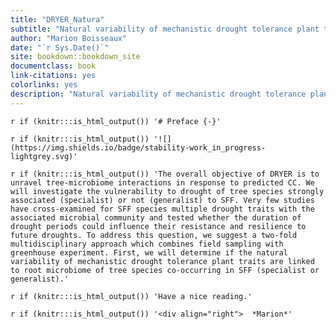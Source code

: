 ```yaml
--- 
title: "DRYER_Natura"
subtitle: "Natural variability of mechanistic drought tolerance plant traits linked to root microbiome of SFF tree species"
author: "Marion Boisseaux"
date: "`r Sys.Date()`"
site: bookdown::bookdown_site
documentclass: book
link-citations: yes
colorlinks: yes
description: "Natural variability of mechanistic drought tolerance plant traits linked to root microbiome of SFF tree species"
---
```


`r if (knitr:::is_html_output()) '# Preface {-}'`

`r if (knitr:::is_html_output()) '![](https://img.shields.io/badge/stability-work_in_progress-lightgrey.svg)'`

`r if (knitr:::is_html_output()) 'The overall objective of DRYER is to unravel tree-microbiome interactions in response to predicted CC. We will investigate the vulnerability to drought of tree species strongly associated (specialist) or not (generalist) to SFF. Very few studies have cross-examined for SFF species multiple drought traits with the associated microbial community and tested whether the duration of drought periods could influence their resistance and resilience to future droughts. To address this question, we suggest a two-fold multidisciplinary approach which combines field sampling with greenhouse experiment. First, we will determine if the natural variability of mechanistic drought tolerance plant traits are linked to root microbiome of tree species co-occurring in SFF (specialist or generalist).'`

`r if (knitr:::is_html_output()) 'Have a nice reading.'`

`r if (knitr:::is_html_output()) '<div align="right">  *Marion*'`
